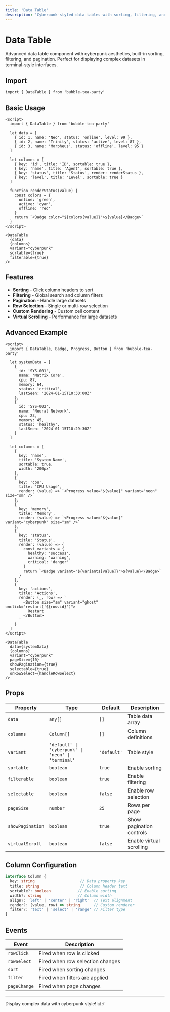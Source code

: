```yaml
---
title: 'Data Table'
description: 'Cyberpunk-styled data tables with sorting, filtering, and pagination'
---
```


# Data Table

Advanced data table component with cyberpunk aesthetics, built-in sorting, filtering, and pagination. Perfect for displaying complex datasets in terminal-style interfaces.

## Import

```svelte
import { DataTable } from 'bubble-tea-party'
```

## Basic Usage

```svelte
<script>
  import { DataTable } from 'bubble-tea-party'
  
  let data = [
    { id: 1, name: 'Neo', status: 'online', level: 99 },
    { id: 2, name: 'Trinity', status: 'active', level: 87 },
    { id: 3, name: 'Morpheus', status: 'offline', level: 95 }
  ]
  
  let columns = [
    { key: 'id', title: 'ID', sortable: true },
    { key: 'name', title: 'Agent', sortable: true },
    { key: 'status', title: 'Status', render: renderStatus },
    { key: 'level', title: 'Level', sortable: true }
  ]
  
  function renderStatus(value) {
    const colors = {
      online: 'green',
      active: 'cyan', 
      offline: 'red'
    }
    return `<Badge color="${colors[value]}">${value}</Badge>`
  }
</script>

<DataTable 
  {data}
  {columns}
  variant="cyberpunk"
  sortable={true}
  filterable={true}
/>
```

## Features

- **Sorting** - Click column headers to sort
- **Filtering** - Global search and column filters
- **Pagination** - Handle large datasets
- **Row Selection** - Single or multi-row selection
- **Custom Rendering** - Custom cell content
- **Virtual Scrolling** - Performance for large datasets

## Advanced Example

```svelte
<script>
  import { DataTable, Badge, Progress, Button } from 'bubble-tea-party'
  
  let systemData = [
    {
      id: 'SYS-001',
      name: 'Matrix Core',
      cpu: 87,
      memory: 64,
      status: 'critical',
      lastSeen: '2024-01-15T10:30:00Z'
    },
    {
      id: 'SYS-002', 
      name: 'Neural Network',
      cpu: 23,
      memory: 45,
      status: 'healthy',
      lastSeen: '2024-01-15T10:29:30Z'
    }
  ]
  
  let columns = [
    {
      key: 'name',
      title: 'System Name',
      sortable: true,
      width: '200px'
    },
    {
      key: 'cpu',
      title: 'CPU Usage',
      render: (value) => `<Progress value="${value}" variant="neon" size="sm" />`
    },
    {
      key: 'memory',
      title: 'Memory',
      render: (value) => `<Progress value="${value}" variant="cyberpunk" size="sm" />`
    },
    {
      key: 'status',
      title: 'Status',
      render: (value) => {
        const variants = {
          healthy: 'success',
          warning: 'warning', 
          critical: 'danger'
        }
        return `<Badge variant="${variants[value]}">${value}</Badge>`
      }
    },
    {
      key: 'actions',
      title: 'Actions',
      render: (_, row) => `
        <Button size="sm" variant="ghost" onclick="restart('${row.id}')">
          Restart
        </Button>
      `
    }
  ]
</script>

<DataTable 
  data={systemData}
  {columns}
  variant="cyberpunk"
  pageSize={10}
  showPagination={true}
  selectable={true}
  onRowSelect={handleRowSelect}
/>
```

## Props

| Property | Type | Default | Description |
|----------|------|---------|-------------|
| `data` | `any[]` | `[]` | Table data array |
| `columns` | `Column[]` | `[]` | Column definitions |
| `variant` | `'default' \| 'cyberpunk' \| 'neon' \| 'terminal'` | `'default'` | Table style |
| `sortable` | `boolean` | `true` | Enable sorting |
| `filterable` | `boolean` | `true` | Enable filtering |
| `selectable` | `boolean` | `false` | Enable row selection |
| `pageSize` | `number` | `25` | Rows per page |
| `showPagination` | `boolean` | `true` | Show pagination controls |
| `virtualScroll` | `boolean` | `false` | Enable virtual scrolling |

## Column Configuration

```typescript
interface Column {
  key: string                    // Data property key
  title: string                  // Column header text
  sortable?: boolean            // Enable sorting
  width?: string                // Column width
  align?: 'left' | 'center' | 'right'  // Text alignment
  render?: (value, row) => string      // Custom renderer
  filter?: 'text' | 'select' | 'range' // Filter type
}
```

## Events

| Event | Description |
|-------|-------------|
| `rowClick` | Fired when row is clicked |
| `rowSelect` | Fired when row selection changes |
| `sort` | Fired when sorting changes |
| `filter` | Fired when filters are applied |
| `pageChange` | Fired when page changes |

---

Display complex data with cyberpunk style! 📊⚡